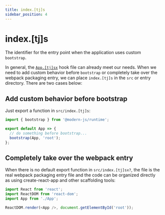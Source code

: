 ```yaml
---
title: index.[tj]s
sidebar_position: 4
---
```

# index.[tj]s

The identifier for the entry point when the application uses custom `bootstrap`.

In general, the [`App.[tj]sx`](/apis/app/hooks/src/app) hook file can already meet our needs. When we need to add custom behavior before `bootstrap` or completely take over the webpack packaging entry, we can place `index.[tj]s` in the `src` or entry directory. There are two cases below:

## Add custom behavior before bootstrap

Just export a function in `src/index.[tj]s`:

```js title=src/index.js
import { bootstrap } from '@modern-js/runtime';

export default App => {
  // do something before bootstrap...
  bootstrap(App, 'root');
};
```

## Completely take over the webpack entry

When there is no default export function in `src/index.[tj]sx?`, the file is the real webpack packaging entry file and the code can be organized directly as using create-react-app and other scaffolding tools:

```js title=src/index.jsx
import React from 'react';
import ReactDOM from 'react-dom';
import App from './App';

ReactDOM.render(<App />, document.getElementById('root'));
```
